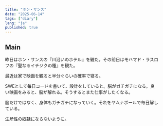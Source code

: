 ```yaml
---
title: "ホン・サンス"
date: "2025-06-14"
tags: ["diary"]
lang: "ja"
published: true
---
```


## Main
昨日はホン・サンスの『川沿いのホテル』を観た。その前日はモハマド・ラスロフの『聖なるイチジクの種』を観た。

最近は家で映画を観ると半分ぐらいの確率で寝る。

SWEとして毎日コードを書いて、設計をしていると。脳がガチガチになる。良い映画をみると、脳が解れる。そうするとまた仕事がしたくなる。

脳だけではなく、身体もガチガチになっていく。それをヤムナボールで毎日解している。

生産性の奴隷にならないように。
